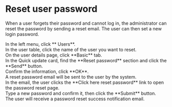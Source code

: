 # Reset user password

When a user forgets their password and cannot log in, the administrator can reset the password by sending a reset email. The user can then set a new login password.

<Steps>

<div>
<Nav name="console" />
</div>

<div>
In the left menu, click **<Icon name="UserO" /> Users**.
</div>

<div>
In the user table, click the name of the user you want to reset.
</div>

<div>
On the user details page, click **Basic** tab.
</div>

<div>
In the Quick update card, find the **Reset password** section and click the **Send** button.
</div>

<div>
Confirm the information, click **OK**.
</div>

<div>
A reset password email will be sent to the user by the system.
</div>

<div>
In the email, the user clicks the **Click here reset password** link to open the password reset page.
</div>

<div>
Type a new password and confirm it, then click the **Submit** button.
</div>

<div>
The user will receive a password reset success notification email.
</div>

</Steps>
